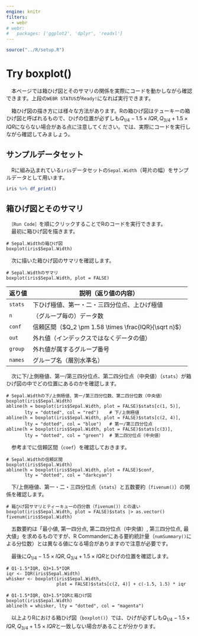 ```yaml
---
engine: knitr
filters:
  - webr
# webr:
#   packages: ['ggplot2', 'dplyr', 'readxl']
---
```


```r
source("../R/setup.R")
```

# Try boxplot() {.unnumbered}
　本ページでは箱ひげ図とそのサマリの関係を実際にコードを動かしながら確認できます。上段の`WEBR STATUS`が`Ready!`になれば実行できます。

　箱ひげ図の描き方には様々な方法があります。Rの箱ひげ図はテューキーの箱ひげ図と呼ばれるもので、ひげの位置が必ずしも$Q_{1/4} - 1.5 \times IQR, Q_{3/4} + 1.5 \times IQR$にならない場合がある点に注意してください。では、実際にコードを実行しながら確認してみましょう。


## サンプルデータセット
　Rに組み込まれている`iris`データセットの`Sepal.Width`（萼片の幅）をサンプルデータとして用います。
```r
iris %>% df_print()
```


## 箱ひげ図とそのサマリ
　`［Run Code］`を順にクリックすることでRのコードを実行できます。  
　最初に箱ひげ図を描きます。
```webr-r
# Sepal.Widthの箱ひげ図
boxplot(iris$Sepal.Width)
```

　次に描いた箱ひげ図のサマリを確認します。
```webr-r
# Sepal.Widthのサマリ
boxplot(iris$Sepal.Width, plot = FALSE)
```

返り値  | 説明（返り値の内容）
--------|-------------------------------------------------------------
`stats` | 下ひげ極値、第一・二・三四分位点、上ひげ極値
`n`     | （グループ毎の）データ数
`conf`  | 信頼区間（$Q_2 \pm 1.58 \times \frac{IQR}{\sqrt n}$）
`out`   | 外れ値（インデックスではなくデータの値）
`group` | 外れ値が属するグループ番号
`names` | グループ名（層別水準名）

　次に下/上側極値、第一/第三四分位点、第二四分位点（中央値）（`stats`）が箱ひげ図の中でどの位置にあるのかを確認します。
```webr-r
# Sepal.Widthの下/上側極値、第一/第三四分位数、第二四分位数（中央値）
boxplot(iris$Sepal.Width)
abline(h = boxplot(iris$Sepal.Width, plot = FALSE)$stats[c(1, 5)],
       lty = "dotted", col = "red")    # 下/上側極値
abline(h = boxplot(iris$Sepal.Width, plot = FALSE)$stats[c(2, 4)],
       lty = "dotted", col = "blue")   # 第一/第三四分位点
abline(h = boxplot(iris$Sepal.Width, plot = FALSE)$stats[c(3)],
       lty = "dotted", col = "green")  # 第二四分位点（中央値）
```

　参考までに信頼区間（`coef`）を確認しておきます。
```webr-r
# Sepal.Widthの信頼区間
boxplot(iris$Sepal.Width)
abline(h = boxplot(iris$Sepal.Width, plot = FALSE)$conf,
       lty = "dotted", col = "darkcyan")
```


　下/上側極値、第一・二・三四分位点（`stats`）と五数要約（`fivenum()`）の関係を確認します。
```webr-r
# 箱ひげ図サマリとティーキューの四分数（fivenum()）との違い
boxplot(iris$Sepal.Width, plot = FALSE)$stats |> as.vector()
fivenum(iris$Sepal.Width)
```

　五数要約は「最小値, 第一四分点, 第二四分位点（中央値）, 第三四分位点, 最大値」を求めるものですが、R Commanderにある要約統計量（`numSummary()`による分位数）とは異なる値になる場合がありますので注意が必要です。

　最後に$Q_{1/4} - 1.5 \times IQR, Q_{3/4} + 1.5 \times IQR$とひげの位置を確認します。
```webr-r
# Q1-1.5*IQR, Q3+1.5*IQR
iqr <- IQR(iris$Sepal.Width)
whisker <- boxplot(iris$Sepal.Width,
                   plot = FALSE)$stats[c(2, 4)] + c(-1.5, 1.5) * iqr

# Q1-1.5*IQR, Q3+1.5*IQRと箱ひげ図
boxplot(iris$Sepal.Width)
abline(h = whisker, lty = "dotted", col = "magenta")
```

　以上よりRにおける箱ひげ図（`boxplot()`）では、ひげが必ずしも$Q_{1/4} - 1.5 \times IQR, Q_{3/4} + 1.5 \times IQR$と一致しない場合があることが分かります。
